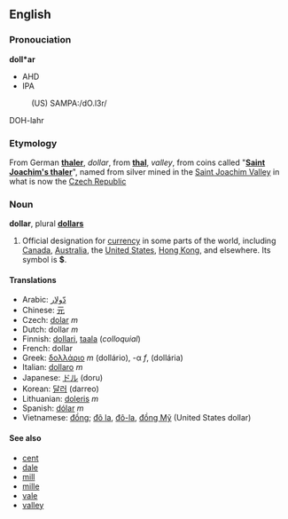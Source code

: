 ==English==

=== Pronouciation ===
'''doll*ar'''
*AHD
*IPA
:(US) SAMPA:/dO.l3r/
DOH-lahr

===Etymology===
From German '''[[thaler]]''', ''dollar'', from '''[[thal]]''', ''valley'', from coins called "'''[[Saint Joachim's thaler]]'''", named from silver mined in the [[Saint Joachim Valley]] in what is now the [[Czech Republic]]

=== Noun ===
'''dollar''', plural '''[[dollars]]'''

#Official designation for [[currency]] in some parts of the world, including [[Canada]], [[Australia]], the [[United States]], [[Hong Kong]], and elsewhere.  Its symbol is '''$'''.

====Translations====
*Arabic: [[دّولار]]
*Chinese: [[元]] 
*Czech: [[dolar]] ''m''
*Dutch: dollar ''m''
*Finnish: [[dollari]], [[taala]] (''colloquial'')
*French: dollar
*Greek:  [[δολλάριο]] ''m'' (dollário), -α ''f'', (dollária)
*Italian: [[dollaro]] ''m''
*Japanese: [[ドル]] (doru)
*Korean: [[달러]] (darreo)
*Lithuanian: [[doleris]] ''m''
*Spanish: [[dólar]] ''m''
*Vietnamese: [[Đồng|đồng]]; [[Đô la|đô la]], [[Đô-la|đô-la]], [[Đồng Mỹ|đồng Mỹ]] (United States dollar)

====See also====
*[[cent]]
*[[dale]]
*[[mill]]
*[[mille]]
*[[vale]]
*[[valley]]